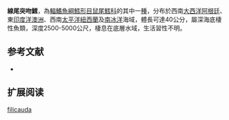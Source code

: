 {{Speciesbox
| name = 線尾突吻鱈
| status = NE
| status_system = iucn3.1
| trend = unknow
| genus = Coryphaenoides
| species = filicauda
| authority = [[Günther|Günther]], 1878
| synonyms = *''Coryphaenoides filicaudus'',Günther, 1878
}}
'''線尾突吻鱈'''，為[[輻鰭魚綱|輻鰭魚綱]][[鱈形目|鱈形目]][[鼠尾鱈科|鼠尾鱈科]]的其中一[[種|種]]，分布於西南[[大西洋|大西洋]][[阿根廷|阿根廷]]、東[[印度洋|印度洋]][[澳洲|澳洲]]、西南[[太平洋|太平洋]][[紐西蘭|紐西蘭]]及[[南冰洋|南冰洋]]海域，體長可達40公分，屬深海底棲性魚類，深度2500-5000公尺，棲息在底層水域，生活習性不明。

==参考文献==
*{{FishBase_species|genus=Coryphaenoides|species=filicauda|year=2015|month=12}}

== 扩展阅读 ==
{{refbegin}}
{{wikispecies-inline|Coryphaenoides filicauda|線尾突吻鱈}}
{{refend}}
{{Taxonbar|from=Q2152608}}

[[Category:突吻鱈屬|filicauda]]


{{鱈形目小作品}}